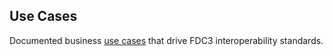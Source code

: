## Use Cases


Documented business [use cases](/docs/use-cases/overview) that drive FDC3 interoperability standards.